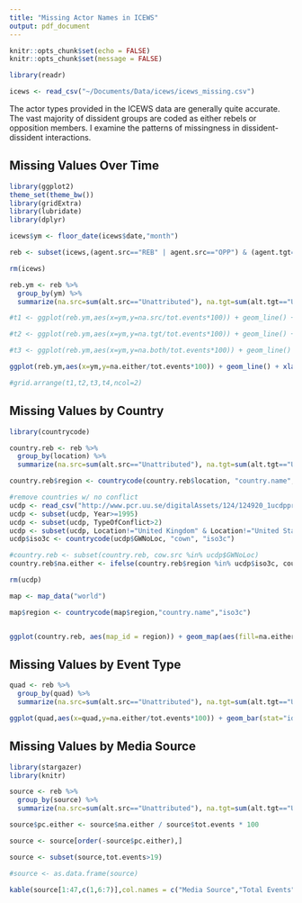 ```yaml
---
title: "Missing Actor Names in ICEWS"
output: pdf_document
---
```


```r
knitr::opts_chunk$set(echo = FALSE)
knitr::opts_chunk$set(message = FALSE)
```

```r
library(readr)

icews <- read_csv("~/Documents/Data/icews/icews_missing.csv")

```

The actor types provided in the ICEWS data are generally quite accurate. The vast majority of dissident groups are coded as either rebels or opposition members. I examine the patterns of missingness in dissident-dissident interactions.

## Missing Values Over Time

```r
library(ggplot2)
theme_set(theme_bw())
library(gridExtra)
library(lubridate)
library(dplyr)

icews$ym <- floor_date(icews$date,"month")

reb <- subset(icews,(agent.src=="REB" | agent.src=="OPP") & (agent.tgt=="REB" | agent.tgt=="OPP"))

rm(icews)

reb.ym <- reb %>%
  group_by(ym) %>%
  summarize(na.src=sum(alt.src=="Unattributed"), na.tgt=sum(alt.tgt=="Unattributed"), na.both=sum(alt.src=="Unattributed" & alt.tgt=="Unattributed"), na.either=sum(alt.src=="Unattributed" | alt.tgt=="Unattributed"), tot.events=length(date))

#t1 <- ggplot(reb.ym,aes(x=ym,y=na.src/tot.events*100)) + geom_line() + xlab("Date") + ylab("% Missing") + ggtitle("Missing Source Name") + ylim(0,80)

#t2 <- ggplot(reb.ym,aes(x=ym,y=na.tgt/tot.events*100)) + geom_line() + xlab("Date") + ylab("% Missing") + ggtitle("Missing Target Name") + ylim(0,80)

#t3 <- ggplot(reb.ym,aes(x=ym,y=na.both/tot.events*100)) + geom_line() + xlab("Date") + ylab("% Missing") + ggtitle("Missing Both Names") + ylim(0,80)

ggplot(reb.ym,aes(x=ym,y=na.either/tot.events*100)) + geom_line() + xlab("Date") + ylab("% Missing") + ggtitle("1+ Actor Name Missing") + ylim(0,80) + geom_smooth(method="lm")

#grid.arrange(t1,t2,t3,t4,ncol=2)
```

## Missing Values by Country

```r
library(countrycode)

country.reb <- reb %>%
  group_by(location) %>%
  summarize(na.src=sum(alt.src=="Unattributed"), na.tgt=sum(alt.tgt=="Unattributed"), na.both=sum(alt.src=="Unattributed" & alt.tgt=="Unattributed"), na.either=sum(alt.src=="Unattributed" | alt.tgt=="Unattributed"), tot.events=length(date))

country.reb$region <- countrycode(country.reb$location, "country.name","iso3c")

#remove countries w/ no conflict
ucdp <- read_csv("http://www.pcr.uu.se/digitalAssets/124/124920_1ucdpprio-armed-conflict-dataset_v.4-2015_fixed.csv")
ucdp <- subset(ucdp, Year>=1995)
ucdp <- subset(ucdp, TypeOfConflict>2)
ucdp <- subset(ucdp, Location!="United Kingdom" & Location!="United States of America")
ucdp$iso3c <- countrycode(ucdp$GWNoLoc, "cown", "iso3c")

#country.reb <- subset(country.reb, cow.src %in% ucdp$GWNoLoc)
country.reb$na.either <- ifelse(country.reb$region %in% ucdp$iso3c, country.reb$na.either, NA)

rm(ucdp)

map <- map_data("world")

map$region <- countrycode(map$region,"country.name","iso3c")


ggplot(country.reb, aes(map_id = region)) + geom_map(aes(fill=na.either/tot.events*100), map=map) + expand_limits(x=map$long, y=map$lat) + theme_minimal() + xlab("") + ylab("") + theme(axis.ticks = element_blank(), axis.text.x = element_blank(), axis.text.y = element_blank(), panel.grid.minor=element_blank(), panel.grid.major=element_blank()) + scale_fill_gradient(low="green", high="black", name="% Missing") + ggtitle("1+ Actor Name Missing")
```

## Missing Values by Event Type

```r
quad <- reb %>%
  group_by(quad) %>%
  summarize(na.src=sum(alt.src=="Unattributed"), na.tgt=sum(alt.tgt=="Unattributed"), na.both=sum(alt.src=="Unattributed" & alt.tgt=="Unattributed"), na.either=sum(alt.src=="Unattributed" | alt.tgt=="Unattributed"), tot.events=length(date))

ggplot(quad,aes(x=quad,y=na.either/tot.events*100)) + geom_bar(stat="identity") + xlab("Event Type") + ylab("% Missing") + ggtitle("1+ Actor Name Missing") + scale_x_continuous(breaks=c(1,2,3,4),labels=c("Verbal \n Cooperation","Material \n Cooperation","Verbal \n Conflict","Material \n Conflict"))

```

## Missing Values by Media Source

```r
library(stargazer)
library(knitr)

source <- reb %>%
  group_by(source) %>%
  summarize(na.src=sum(alt.src=="Unattributed"), na.tgt=sum(alt.tgt=="Unattributed"), na.both=sum(alt.src=="Unattributed" & alt.tgt=="Unattributed"), na.either=sum(alt.src=="Unattributed" | alt.tgt=="Unattributed"), tot.events=length(date))

source$pc.either <- source$na.either / source$tot.events * 100

source <- source[order(-source$pc.either),]

source <- subset(source,tot.events>19)

#source <- as.data.frame(source)

kable(source[1:47,c(1,6:7)],col.names = c("Media Source","Total Events","% Missing"),caption = "%  Events w/ 1+ Actor Name Missing, by Media Source (Source w/ 20+ Events Only)")

```

<!-- ## Missing Values and Duplicates -->

<!-- ```{r dups} -->
<!-- reb$dup <- duplicated(subset(reb,select=c(location,date,agent.src,agent.tgt,cameo))) -->
<!-- reb$dup2 <- duplicated(subset(reb,select=c(location,date,agent.src,agent.tgt,cameo)),fromLast = T) -->

<!-- with(subset(reb,dup==T | dup2==T),table(alt.src=="Unattributed" | alt.tgt=="Unattributed")) -->

<!-- with(subset(reb,alt.src=="Unattributed" | alt.tgt=="Unattributed"),table(dup==T | dup2==T)) -->

<!-- dup <- reb %>% -->
<!--   group_by(location,date,agent.src,agent.tgt,cameo) %>% -->
<!--   summarize(names=sum(alt.src!="Unattributed" & alt.tgt!="Unattributed"),tot.events=length(location)) -->

<!-- table(dup$names>0) -->
<!-- table(dup$names>0 & dup$names < dup$tot.events) -->

<!-- ``` -->
